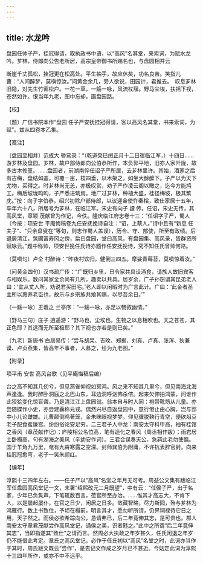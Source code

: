 ```yaml
---
---
---
```

title: 水龙吟
---



盘园任帅子严，挂冠得请，取执政书中语，以“高风”名其堂，来索词，为赋水龙吟。芗林，侍郎向公告老所居，高宗皇帝御书所赐名也，与盘园相并云





断崖千丈孤松，挂冠更在松高处。平生袖手，故应休矣，功名良苦。笑指儿曹：“人间醉梦，莫嗔惊汝。”问黄金余几，旁人欲说，田园计，君推去。　叹息芗林旧隐，对先生竹窗松户。一花一草，一觞一咏，风流杖屦。野马尘埃，扶摇下视，苍然如许。恨当年九老，图中忘却，画盘园路。





【校】


〔题〕广信书院本作“盘园 任子严安抚挂冠得请，客以高风名其堂，书来索词，为赋”。兹从四卷本乙集。





【笺注】


〔盘园至相并〕范成大 骖鸾录：“（乾道癸巳闰正月十二日宿临江军，）十四日……游芗林及盘园。芗林，故户部侍郎向公伯恭所作，本负郭平地，旧亦人家阡陇，故多古木修篁。……盘园者，前湖南倅任诏子严所居，去芗林里许。其始，酒家之后有古梅，盘结如盖，可覆一亩，枝四垂，以木架之，如坐大酴醿下。子严以为天下尤物，买得之。时芗林尚无恙，亦极叹赏，劝子严作凌云阁以瞰之，迄今方能鸠工。梅后坡垅畇畇，子严悉进筑焉。地广过芗林，种植大盛，桂径梅坡，极其繁庑。”按：向子字伯恭，绍兴初除户部侍郎，以议迎金使忤秦桧，致仕家居十五年，卒年六十八，所居号为芗林，在临江军。宋史有向子 諲 传。任诏，宋史无传，其高风堂，章颖 茂献曾为作记，今佚。隆庆临江府志卷十三：“任诏字子严，蜀人（今按：项安世 平庵悔稿卷九任安抚挽诗自注：“诏，上蔡人。”诗中且有“新息 任夫子”、“只余盘叟在”等句，则志作蜀人盖误），历令、守、部使，所至有政绩。后退居清江，筑圃富寿冈之傍，扁曰盘园，堂曰高风，有盘园集、高风录，皆群贤所赋咏云。”题中称帅，项安世挽任氏诗亦题作任安抚挽诗，究不知任氏曾帅何路。

〔莫嗔句〕卢仝 村醉诗：“昨夜村饮归，健倒三四五。摩娑青莓苔，莫嗔惊着汝。”

〔问黄金四句〕汉书疏广传：“广既归乡里，日令家共具设酒食，请族人故旧宾客与相娱乐。数问其家金余尚有几所，趣卖以共具。居岁余，广子孙窃谓其昆弟老人曰：‘宜从丈人所，劝说君买田宅。’老人即以闲暇时为广言此计。广曰：‘此金者圣主所以惠养老臣也，故乐与乡宗族共飨其赐，以尽吾余日。’”

〔一觞一咏〕王羲之 兰亭序：“一觞一咏，亦足以畅叙幽情。”

〔野马三句〕庄子 逍遥游：“野马也，尘埃也。生物之以息相吹也。天之苍苍，其正色耶？其远而无所至极耶？其下视也亦若是则已矣。”

〔九老〕新唐书 白居易传：“尝与胡杲、吉旼、郑据、刘真、卢真、张浑、狄兼谟、卢贞燕集，皆高年不事者，人慕之，绘为九老图。”





【附录】


项平甫 安世 高风台歌（见平庵悔稿后编）

台之高不知其几仞兮，但见燕雀仰视如冥鸿。风之来不知其几里兮，但见南海北海声逢逢。我时醉卧洞庭之北巴山东，耳边洞呼汹怖杀侬。起来欠伸拍鸿蒙，问谁作此狡狯变化惊盲聋，乃是清江江上盘园翁。翁本自与时人同：袍带靴笏从儿童。亦尝随牒作小史，亦尝建纛称元戎。偶然兴尽自返盘园中，意行倦止由心胸，岂与郢中小儿论雌雄。儿曹颠倒鸡著笼，金朱眯眼视梦梦。仰见骥脱鞅行青空，便欲俎豆老子配食蜚廉宫。纷纷俗论安足穷，二三君子人中龙：南安太守科甲高，袖有桂馆之香风（章茂献作记）；庐陵相公名位高，笔有造化之春风（周丞相作跋）；雨岩居士卧榻高，句有湖海之美风（辛幼安作词）。三君合谋奏天公，急羁此老勿使慵。国于羊角九万里，奄有九霄寒露之空濛。封师巽伯为附庸，不许抗表辞官封。向来挂冠冠愈穹，老子一笑朱颜红。





【编年】


淳熙十三四年左右。——任子严以“高风”名堂之年月无可考。周益公文集有跋临江军任盘园高风堂记一文，末署“绍熙改元二月既望”，中有云：“任侯子严，出于名家，少年已负隽声，下笔辄数百言，莅官所至办治。……惟其才高志大，不肯下人，以是屡起屡仆，在官之日少，闲居之日多。敛藏智略，尽力斯园，殆与芗林为鸿雁行。数上书致仕，予顷在榻前，明言其才，愿勿听所请，仍畀祠禄待它日之用，天子然之。而侯必欲希踪向公，恳请弗已，后二年竟伸其志，是可贵也。郡人南安太守章君茂献尝作高风堂记，诵侯之美，识者韪之。”此中之所谓“后二年竟伸其志”，当即指遂其“致仕”之请而言。然周必大执政之年岁甚久，任氏闲退之年岁仍不能借此考定。章氏之高风堂记，必作于任氏初以“高风”名堂之时，此词亦当作于其时，周氏跋文既云“尝作”，是去记文作成之岁月已不甚近。今姑定此词为淳熙十三四年所作，或亦不中不远乎。